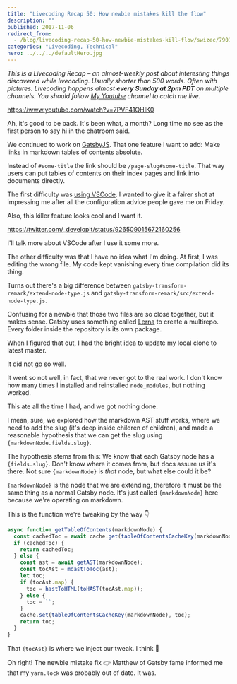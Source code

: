 ```yaml
---
title: "Livecoding Recap 50: How newbie mistakes kill the flow"
description: ""
published: 2017-11-06
redirect_from:
  - /blog/livecoding-recap-50-how-newbie-mistakes-kill-flow/swizec/7901
categories: "Livecoding, Technical"
hero: ../../../defaultHero.jpg
---
```


_This is a Livecoding Recap – an almost-weekly post about interesting things discovered while livecoding. Usually shorter than 500 words. Often with pictures. Livecoding happens almost **every Sunday at 2pm PDT** on multiple channels. You should follow [My Youtube](https://www.youtube.com/TheSwizec) channel to catch me live._

https://www.youtube.com/watch?v=7PVF41QHIK0

Ah, it's good to be back. It's been what, a month? Long time no see as the first person to say hi in the chatroom said.

We continued to work on [GatsbyJS](https://github.com/gatsbyjs/gatsby). That one feature I want to add: Make links in markdown tables of contents absolute.

Instead of `#some-title` the link should be `/page-slug#some-title`. That way users can put tables of contents on their index pages and link into documents directly.

The first difficulty was [using VSCode](https://swizec.com/blog/why-i-wont-be-switching-to-vscode-any-time-soon/). I wanted to give it a fairer shot at impressing me after all the configuration advice people gave me on Friday.

Also, this killer feature looks cool and I want it.

https://twitter.com/_developit/status/926509015672160256

I'll talk more about VSCode after I use it some more.

The other difficulty was that I have no idea what I'm doing. At first, I was editing the wrong file. My code kept vanishing every time compilation did its thing.

Turns out there's a big difference between `gatsby-transform-remark/extend-node-type.js` and `gatsby-transform-remark/src/extend-node-type.js`.

Confusing for a newbie that those two files are so close together, but it makes sense. Gatsby uses something called [Lerna](https://github.com/lerna/lerna) to create a multirepo. Every folder inside the repository is its own package.

When I figured that out, I had the bright idea to update my local clone to latest master.

It did not go so well.

It went so not well, in fact, that we never got to the real work. I don't know how many times I installed and reinstalled `node_modules`, but nothing worked.

This ate all the time I had, and we got nothing done.

I mean, sure, we explored how the markdown AST stuff works, where we need to add the slug (it's deep inside children of children), and made a reasonable hypothesis that we can get the slug using `{markdownNode.fields.slug}`.

The hypothesis stems from this: We know that each Gatsby node has a `{fields.slug}`. Don't know where it comes from, but docs assure us it's there. Not sure `{markdownNode}` is _that_ node, but what else could it be?

`{markdownNode}` is the node that we are extending, therefore it must be the same thing as a normal Gatsby node. It's just called `{markdownNode}` here because we're operating on markdown.

This is the function we're tweaking by the way 👇

```javascript
async function getTableOfContents(markdownNode) {
  const cachedToc = await cache.get(tableOfContentsCacheKey(markdownNode));
  if (cachedToc) {
    return cachedToc;
  } else {
    const ast = await getAST(markdownNode);
    const tocAst = mdastToToc(ast);
    let toc;
    if (tocAst.map) {
      toc = hastToHTML(toHAST(tocAst.map));
    } else {
      toc = ``;
    }
    cache.set(tableOfContentsCacheKey(markdownNode), toc);
    return toc;
  }
}
```

That `{tocAst}` is where we inject our tweak. I think 🤔

Oh right! The newbie mistake fix 👉 Matthew of Gatsby fame informed me that my `yarn.lock` was probably out of date. It was.